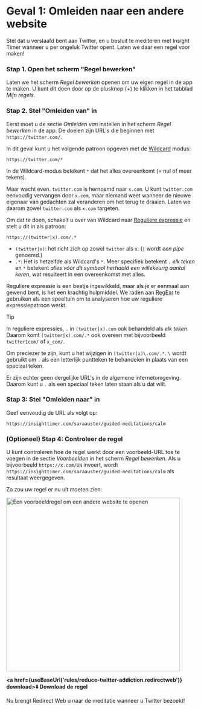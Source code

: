 
# Geval 1: Omleiden naar een andere website

Stel dat u verslaafd bent aan Twitter, en u besluit te mediteren met Insight Timer wanneer u per ongeluk Twitter opent. Laten we daar een regel voor maken!

### Stap 1. Open het scherm "Regel bewerken"

Laten we het scherm *Regel bewerken* openen om uw eigen regel in de app te maken. U kunt dit doen door op de plusknop (+) te klikken in het tabblad *Mijn regels*.

### Stap 2. Stel "Omleiden van" in

Eerst moet u de sectie *Omleiden van* instellen in het scherm *Regel bewerken* in de app. De doelen zijn URL's die beginnen met `https://twitter.com/`.

In dit geval kunt u het volgende patroon opgeven met de [Wildcard](/rule-settings#url-pattern-wildcard) modus:

```
https://twitter.com/*
```

In de Wildcard-modus betekent `*` dat het alles overeenkomt (= nul of meer tekens).

Maar wacht even. `twitter.com` is hernoemd naar `x.com`. U kunt `twitter.com` eenvoudig vervangen door `x.com`, maar niemand weet wanneer de nieuwe eigenaar van gedachten zal veranderen om het terug te draaien. Laten we daarom zowel `twitter.com` als `x.com` targeten.

Om dat te doen, schakelt u over van Wildcard naar [Reguliere expressie](/rule-settings#url-pattern-regular-expression) en stelt u dit in als patroon:

```
https://(twitter|x).com/.*
```

* `(twitter|x)`: het richt zich op zowel `twitter` als `x`. (`|` wordt *een pipe* genoemd.)
* `.*`: Het is hetzelfde als Wildcard's `*`. Meer specifiek betekent `.` *elk teken* en `*` betekent *alles vóór dit symbool herhaald een willekeurig aantal keren*, wat resulteert in een overeenkomst met alles.

Reguliere expressie is een beetje ingewikkeld, maar als je er eenmaal aan gewend bent, is het een krachtig hulpmiddel. We raden aan [RegExr](https://regexr.com) te gebruiken als een speeltuin om te analyseren hoe uw reguliere expressiepatroon werkt.

> [!TIP]
> In reguliere expressies, `.` in `(twitter|x).com` ook behandeld als *elk teken*. Daarom komt `(twitter|x).com/.*` ook overeen met bijvoorbeeld `twitter1com/` of `x_com/`.
> 
> Om preciezer te zijn, kunt u het wijzigen in `(twitter|x)\.com/.*`. `\` wordt gebruikt om `.` als een letterlijk puntteken te behandelen in plaats van een speciaal teken.
> 
> Er zijn echter geen dergelijke URL's in de algemene internetomgeving. Daarom kunt u `.` als een speciaal teken laten staan als u dat wilt.

### Stap 3: Stel "Omleiden naar" in

Geef eenvoudig de URL als volgt op:

```
https://insighttimer.com/saraauster/guided-meditations/calm
```

### (Optioneel) Stap 4: Controleer de regel

U kunt controleren hoe de regel werkt door een voorbeeld-URL toe te voegen in de sectie *Voorbeelden* in het scherm *Regel bewerken*. Als u bijvoorbeeld `https://x.com/UN` invoert, wordt `https://insighttimer.com/saraauster/guided-meditations/calm` als resultaat weergegeven.

Zo zou uw regel er nu uit moeten zien:

<Image src={RuleCreationOpenAnotherWebsiteRulePreview} alt="Een voorbeeldregel om een andere website te openen" height="460" hasRoundedCorners hasShadow />

**<a href={useBaseUrl('rules/reduce-twitter-addiction.redirectweb')} download>⬇️ Download de regel</a>**

Nu brengt Redirect Web u naar de meditatie wanneer u Twitter bezoekt!
